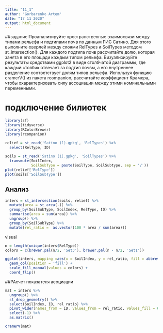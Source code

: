 ```yaml
---
title: "11_1"
author: "Gorbarenko Artem"
date: "17 11 2020"
output: html_document
---
```

##задание
Проанализируйте пространственные взаимосвязи между типами рельефа и подтипами почв по данным ГИС Сатино. Для этого выполните оверлей между слоями RelTypes и SoilTypes методом st_intersection(). Для каждого подтипа почв рассчитайте долю, которая занята в его площади каждым типом рельефа. Визуализируйте результаты средствами ggplot2 в виде столбчатой диаграммы, где каждый столбик отвечает за подтип почвы, а его внутреннее разделение соответствует долям типов рельефа. Используя функцию cramerV() из пакета rcompanion, рассчитайте коэффициент Крамера, чтобы охарактеризовать силу ассоциации между этими номинальными переменными.

# подключение билиотек
```r
library(sf)
library(tidyverse)
library(RColorBrewer)
library(rcompanion)
```

```r
relief = st_read('Satino (1).gpkg', 'RelTypes') %>% 
  select(RelType, ID)
  
soils = st_read('Satino (1).gpkg', 'SoilTypes') %>% 
  transmute(SoilIndex, 
            SoilSubType = paste(SoilType, SoilSubtype, sep = '/'))
plot(relief['RelType'])
plot(soils['SoilSubType'])
```
## Анализ 

```r
inters = st_intersection(soils, relief) %>% 
  mutate(area = st_area(.)) %>% 
  group_by(SoilSubType, SoilIndex, RelType, ID) %>% 
  summarise(area = sum(area)) %>% 
  ungroup() %>% 
  group_by(SoilSubType) %>% 
  mutate(rel_ratio =  as.vector(100 * area / sum(area)))
```

visual
```r
n = length(unique(inters$RelType))
colors = c(brewer.pal(n/2, 'Set3'), brewer.pal(n - n/2, 'Set1'))

ggplot(inters, mapping =aes(x = SoilIndex, y = rel_ratio, fill = abbreviate(RelType, 12))) + 
  geom_col(position = 'fill') + 
  scale_fill_manual(values = colors) +
  coord_flip()
```

##РАсчет показателя асоциации 
```r
mat = inters %>% 
  ungroup() %>% 
  st_drop_geometry() %>% 
  select(SoilIndex, ID, rel_ratio) %>% 
  pivot_wider(names_from = ID, values_from = rel_ratio, values_fill = 0) %>% 
  select(-1) %>% 
  as.matrix()

cramerV(mat)
```

